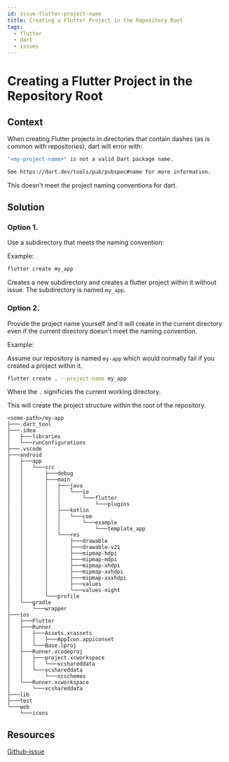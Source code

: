 ```yaml
---
id: issue-flutter-project-name
title: Creating a Flutter Project in the Repository Root
tags:
  - flutter
  - dart
  - issues
---
```


# Creating a Flutter Project in the Repository Root

## Context

When creating Flutter projects in directories that contain dashes (as is common with repositories), dart will error with:

```bash
"<my-project-name>" is not a valid Dart package name.

See https://dart.dev/tools/pub/pubspec#name for more information.
```

This doesn't meet the project naming conventions for dart.

## Solution

### Option 1.

Use a subdirectory that meets the naming convention:

Example:

```bash
flutter create my_app
```

Creates a new subdirectory and creates a flutter project within it without issue. The subdirectory is named `my_app`.

### Option 2.

Provide the project name yourself and it will create in the current directory even if the current directory doesn't meet the naming convention.

Example:

Assume our repository is named `my-app` which would normally fail if you created a project within it.

```bash
flutter create . --project-name my_app
```

Where the `.` significies the current working directory.

This will create the project structure within the root of the repository.


```
<some-path>/my-app
├───.dart_tool
├───.idea
│   ├───libraries
│   └───runConfigurations
├───.vscode
├───android
│   ├───app
│   │   └───src
│   │       ├───debug
│   │       ├───main
│   │       │   ├───java
│   │       │   │   └───io
│   │       │   │       └───flutter
│   │       │   │           └───plugins
│   │       │   ├───kotlin
│   │       │   │   └───com
│   │       │   │       └───example
│   │       │   │           └───template_app
│   │       │   └───res
│   │       │       ├───drawable
│   │       │       ├───drawable-v21
│   │       │       ├───mipmap-hdpi
│   │       │       ├───mipmap-mdpi
│   │       │       ├───mipmap-xhdpi
│   │       │       ├───mipmap-xxhdpi
│   │       │       ├───mipmap-xxxhdpi
│   │       │       ├───values
│   │       │       └───values-night
│   │       └───profile
│   └───gradle
│       └───wrapper
├───ios
│   ├───Flutter
│   ├───Runner
│   │   ├───Assets.xcassets
│   │   │   ├───AppIcon.appiconset
│   │   └───Base.lproj
│   ├───Runner.xcodeproj
│   │   ├───project.xcworkspace
│   │   │   └───xcshareddata
│   │   └───xcshareddata
│   │       └───xcschemes
│   └───Runner.xcworkspace
│       └───xcshareddata
├───lib
├───test
└───web
    └───icons
```

## Resources

[Github-issue](https://github.com/flutter/flutter/issues/53106)
